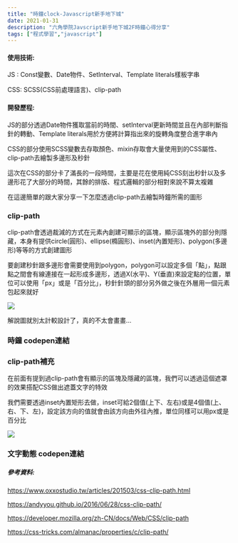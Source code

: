 ```yaml
---
title: "時鐘clock-Javascript新手地下城"
date: 2021-01-31
description: "六角學院Javscript新手地下城2F時鐘心得分享"
tags: ["程式學習","javascript"]
---
```


#### 使用技術:

JS : Const變數、Date物件、SetInterval、Template literals樣板字串

CSS: SCSS(CSS前處理語言)、clip-path

#### 開發歷程:

JS的部分透過Date物件獲取當前的時間、setInterval更新時間並且在內部判斷指針的轉動、Template literals用於方便將計算指出來的旋轉角度整合進字串內

CSS的部分使用SCSS變數去存取顏色、mixin存取會大量使用到的CSS屬性、clip-path去繪製多邊形及秒針

這次在CSS的部分卡了滿長的一段時間，主要是花在使用純CSS刻出秒針以及多邊形花了大部分的時間，其餘的排版、程式邏輯的部分相對來說不算太複雜

在這邊簡單的跟大家分享一下怎麼透過clip-path去繪製時鐘所需的圖形

### clip-path

  clip-path會透過裁減的方式在元素內創建可顯示的區塊，顯示區塊外的部分則隱藏，本身有提供circle(圓形)、ellipse(橢圓形)、inset(內置矩形)、polygon(多邊形)等等的方式創建圖形

  要創建秒針跟多邊形會需要使用到polygon，polygon可以設定多個「點」，點跟點之間會有線連接在一起形成多邊形，透過X(水平)、Y(垂直)來設定點的位置，單位可以使用「px」或是「百分比」，秒針針頭的部分另外做之後在外層用一個元素包起來就好

  ![](/images/post/clippolygon.png)

  解說圖就別太計較設計了，真的不太會畫畫...

### 時鐘 codepen連結

<CodePenEmbed hash="YzpzqKg" />

### clip-path補充

在前面有提到過clip-path會有顯示的區塊及隱藏的區塊，我們可以透過這個遮罩的效果搭配CSS做出遮蓋文字的特效

我們需要透過inset內置矩形去做，inset可給2個值(上下、左右)或是4個值(上、右、下、左)，設定該方向的值就會由該方向由外往內推，單位同樣可以用px或是百分比

![](/images/post/clipinset.png)

### 文字動態 codepen連結

<CodePenEmbed hash="xxRbLLg" />


##### 參考資料:

https://www.oxxostudio.tw/articles/201503/css-clip-path.html

https://andyyou.github.io/2016/06/28/css-clip-path/

https://developer.mozilla.org/zh-CN/docs/Web/CSS/clip-path

https://css-tricks.com/almanac/properties/c/clip-path/